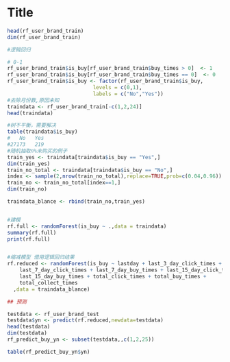 Title
========================================================


```r
head(rf_user_brand_train)
dim(rf_user_brand_train)

#逻辑回归

# 0-1
rf_user_brand_train$is_buy[rf_user_brand_train$buy_times > 0]  <- 1
rf_user_brand_train$is_buy[rf_user_brand_train$buy_times == 0]  <- 0
rf_user_brand_train$is_buy <- factor(rf_user_brand_train$is_buy,
                            levels = c(0,1),
                            labels = c("No","Yes"))
#去除月份数,原因未知
traindata <- rf_user_brand_train[-c(1,2,24)]
head(traindata)

#树不平衡，需要解决
table(traindata$is_buy)
#   No   Yes 
#27173   219 
#随机抽取n%未购买的例子
train_yes <- traindata[traindata$is_buy == "Yes",]
dim(train_yes)
train_no_total <- traindata[traindata$is_buy == "No",]
index <- sample(2,nrow(train_no_total),replace=TRUE,prob=c(0.04,0.96))
train_no <- train_no_total[index==1,]
dim(train_no)

traindata_blance <- rbind(train_no,train_yes)


#建模
rf.full <- randomForest(is_buy ~ .,data = traindata)
summary(rf.full)
print(rf.full)


#缩减模型 借用逻辑回归结果
rf.reduced <- randomForest(is_buy ~ lastday + last_3_day_click_times + last_3_day_buy_times + 
    last_7_day_click_times + last_7_day_buy_times + last_15_day_click_times + 
    last_15_day_buy_times + total_click_times + total_buy_times + 
    total_collect_times
  ,data = traindata_blance)

## 预测

testdata <- rf_user_brand_test
testdata$yn <- predict(rf.reduced,newdata=testdata)
head(testdata)
dim(testdata)
rf_predict_buy_yn <- subset(testdata,,c(1,2,25))

table(rf_predict_buy_yn$yn)
```

